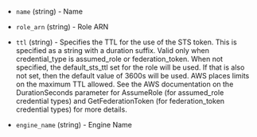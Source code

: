 <!-- Code generated from the comments of the VaultAWSEngineOptions struct in common/access_config.go; DO NOT EDIT MANUALLY -->

- `name` (string) - Name

- `role_arn` (string) - Role ARN

- `ttl` (string) - Specifies the TTL for the use of the STS token. This
  is specified as a string with a duration suffix. Valid only when
  credential_type is assumed_role or federation_token. When not
  specified, the default_sts_ttl set for the role will be used. If that
  is also not set, then the default value of 3600s will be used. AWS
  places limits on the maximum TTL allowed. See the AWS documentation on
  the DurationSeconds parameter for AssumeRole (for assumed_role
  credential types) and GetFederationToken (for federation_token
  credential types) for more details.

- `engine_name` (string) - Engine Name

<!-- End of code generated from the comments of the VaultAWSEngineOptions struct in common/access_config.go; -->
